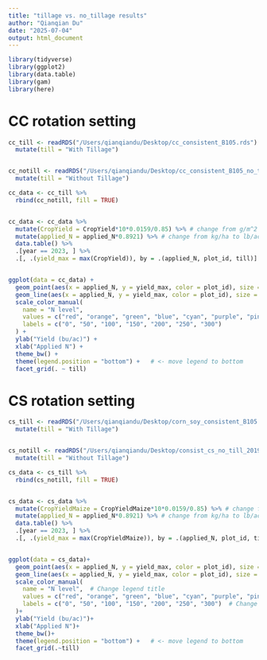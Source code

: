 ```yaml
---
title: "tillage vs. no_tillage results"
author: "Qianqian Du"
date: "2025-07-04"
output: html_document
---
```


```r
library(tidyverse)
library(ggplot2)
library(data.table)
library(gam)
library(here)
```


# CC rotation setting
```r
cc_till <- readRDS("/Users/qianqiandu/Desktop/cc_consistent_B105.rds") %>% 
  mutate(till = "With Tillage")


cc_notill <- readRDS("/Users/qianqiandu/Desktop/cc_consistent_B105_no_till.rds") %>% 
  mutate(till = "Without Tillage")

cc_data <- cc_till %>% 
  rbind(cc_notill, fill = TRUE)


cc_data <- cc_data %>% 
  mutate(CropYield = CropYield*10*0.0159/0.85) %>% # change from g/m^2 to bu/ac
  mutate(applied_N = applied_N*0.8921) %>% # change from kg/ha to lb/ac
  data.table() %>% 
  .[year == 2023, ] %>% 
  .[, .(yield_max = max(CropYield)), by = .(applied_N, plot_id, till)] 


ggplot(data = cc_data) +
  geom_point(aes(x = applied_N, y = yield_max, color = plot_id), size = 0.5) +
  geom_line(aes(x = applied_N, y = yield_max, color = plot_id), size = 0.5) +
  scale_color_manual(
    name = "N level",
    values = c("red", "orange", "green", "blue", "cyan", "purple", "pink"),
    labels = c("0", "50", "100", "150", "200", "250", "300")
  ) +
  ylab("Yield (bu/ac)") +
  xlab("Applied N") +
  theme_bw() +
  theme(legend.position = "bottom") +   # <- move legend to bottom
  facet_grid(. ~ till)


```


# CS rotation setting
```r
cs_till <- readRDS("/Users/qianqiandu/Desktop/corn_soy_consistent_B105.rds") %>% 
  mutate(till = "With Tillage")


cs_notill <- readRDS("/Users/qianqiandu/Desktop/consist_cs_no_till_2019.rds") %>% 
  mutate(till = "Without Tillage")

cs_data <- cs_till %>% 
  rbind(cs_notill, fill = TRUE)


cs_data <- cs_data %>% 
  mutate(CropYieldMaize = CropYieldMaize*10*0.0159/0.85) %>% # change from g/m^2 to bu/ac
  mutate(applied_N = applied_N*0.8921) %>% # change from kg/ha to lb/ac
  data.table() %>% 
  .[year == 2023, ] %>% 
  .[, .(yield_max = max(CropYieldMaize)), by = .(applied_N, plot_id, till)] 


ggplot(data = cs_data)+
  geom_point(aes(x = applied_N, y = yield_max, color = plot_id), size = 0.5)+
  geom_line(aes(x = applied_N, y = yield_max, color = plot_id), size = 0.5)+
  scale_color_manual(
    name = "N level",  # Change legend title
    values = c("red", "orange", "green", "blue", "cyan", "purple", "pink"), # Adjust colors if needed
    labels = c("0", "50", "100", "150", "200", "250", "300")  # Change labels
  )+
  ylab("Yield (bu/ac)")+
  xlab("Applied N")+
  theme_bw()+
  theme(legend.position = "bottom") +   # <- move legend to bottom
  facet_grid(.~till)


```

